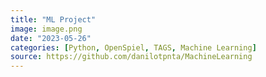 ```yaml
---
title: "ML Project"
image: image.png
date: "2023-05-26"
categories: [Python, OpenSpiel, TAGS, Machine Learning]
source: https://github.com/danilotpnta/MachineLearning
---
```


